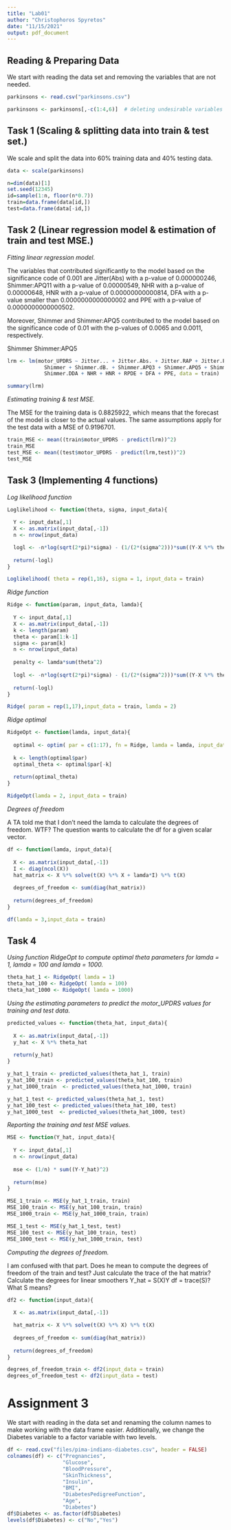 ```yaml
---
title: "Lab01"
author: "Christophoros Spyretos"
date: "11/15/2021"
output: pdf_document
---
```

## Reading & Preparing Data

We start with reading the data set and removing the variables that are not needed. 

```r
parkinsons <- read.csv("parkinsons.csv")

parkinsons <- parkinsons[,-c(1:4,6)]  # deleting undesirable variables
```

## Task 1 (Scaling & splitting data into train & test set.)

We scale and split the data into 60% training data and 40% testing data.

```r
data <- scale(parkinsons)

n=dim(data)[1]
set.seed(12345) 
id=sample(1:n, floor(n*0.7)) 
train=data.frame(data[id,])
test=data.frame(data[-id,])
```

## Task 2 (Linear regression model & estimation of train and test MSE.)

*Fitting linear regression model.*

The variables that contributed significantly to the model based on the significance code of 0.001 are Jitter(Abs) with a p-value of 0.000000246, Shimmer:APQ11 with a p-value of 0.00000549, NHR with a p-value of 0.00000648, HNR with a p-value of 0.00000000000814, DFA with a p-value smaller than 0.0000000000000002 and PPE with a p-value of 0.0000000000000502.

Moreover, Shimmer and Shimmer:APQ5 contributed to the model based on the significance code of 0.01 with the p-values of 0.0065 and 0.0011, respectively.

Shimmer Shimmer:APQ5
```r
lrm <- lm(motor_UPDRS ~ Jitter... + Jitter.Abs. + Jitter.RAP + Jitter.PPQ5 + Jitter.DDP +
            Shimmer + Shimmer.dB. + Shimmer.APQ3 + Shimmer.APQ5 + Shimmer.APQ11 + 
            Shimmer.DDA + NHR + HNR + RPDE + DFA + PPE, data = train)

summary(lrm)
```

*Estimating training & test MSE.*

The MSE for the training data is 0.8825922, which means that the forecast of the model is closer to the actual values. The same assumptions apply for the test data with a MSE of 0.9196701.

```r
train_MSE <- mean((train$motor_UPDRS - predict(lrm))^2)
train_MSE
test_MSE <- mean((test$motor_UPDRS - predict(lrm,test))^2)
test_MSE
```

## Task 3 (Implementing 4 functions)

*Log likelihood function*

```r
Loglikelihood <- function(theta, sigma, input_data){
  
  Υ <- input_data[,1]
  X <- as.matrix(input_data[,-1])
  n <- nrow(input_data)

  logl <- -n*log(sqrt(2*pi)*sigma) - (1/(2*(sigma^2)))*sum((Υ-X %*% theta)^2) 
  
  return(-logl)
}

Loglikelihood( theta = rep(1,16), sigma = 1, input_data = train)
```

*Ridge function*

```r
Ridge <- function(param, input_data, lamda){
  
  Υ <- input_data[,1]
  X <- as.matrix(input_data[,-1])
  k <- length(param)
  theta <- param[1:k-1]
  sigma <- param[k]
  n <- nrow(input_data)
  
  penalty <- lamda*sum(theta^2)
  
  logl <- -n*log(sqrt(2*pi)*sigma) - (1/(2*(sigma^2)))*sum((Υ-X %*% theta)^2) + penalty
  
  return(-logl)
}

Ridge( param = rep(1,17),input_data = train, lamda = 2)
```

*Ridge optimal*

```r
RidgeOpt <- function(lamda, input_data){
  
  optimal <- optim( par = c(1:17), fn = Ridge, lamda = lamda, input_data = input_data ,method = "BFGS")
  
  k <- length(optimal$par)
  optimal_theta <- optimal$par[-k]
  
  return(optimal_theta)
}

RidgeOpt(lamda = 2, input_data = train)
```

*Degrees of freedom*

A TA told me that I don't need the lamda to calculate the degrees of freedom. WTF? The question wants to calculate the df for a given scalar vector. 

```r
df <- function(lamda, input_data){
  
  X <- as.matrix(input_data[,-1])
  I <- diag(ncol(X))
  hat_matrix <- X %*% solve(t(X) %*% X + lamda*I) %*% t(X)
  
  degrees_of_freedom <- sum(diag(hat_matrix))
  
  return(degrees_of_freedom)
}

df(lamda = 3,input_data = train)
```

## Task 4

*Using function RidgeOpt to compute optimal theta parameters for lamda = 1, lamda = 100 and lamda = 1000.*

```r
theta_hat_1 <- RidgeOpt( lamda = 1)
theta_hat_100 <- RidgeOpt( lamda = 100)
theta_hat_1000 <- RidgeOpt( lamda = 1000)
```

*Using the estimating parameters to predict the motor_UPDRS values for training and test data.*

```r
predicted_values <- function(theta_hat, input_data){
  
  X <- as.matrix(input_data[,-1])
  y_hat <- X %*% theta_hat 
  
  return(y_hat)
}

y_hat_1_train <- predicted_values(theta_hat_1, train)
y_hat_100_train <- predicted_values(theta_hat_100, train)
y_hat_1000_train  <- predicted_values(theta_hat_1000, train)

y_hat_1_test <- predicted_values(theta_hat_1, test)
y_hat_100_test <- predicted_values(theta_hat_100, test)
y_hat_1000_test  <- predicted_values(theta_hat_1000, test)
```

*Reporting the training and test MSE values.*

```r
MSE <- function(Y_hat, input_data){
  
  Y <- input_data[,1]
  n <- nrow(input_data)
  
  mse <- (1/n) * sum((Y-Y_hat)^2)
  
  return(mse)
}

MSE_1_train <- MSE(y_hat_1_train, train)
MSE_100_train <- MSE(y_hat_100_train, train)
MSE_1000_train <- MSE(y_hat_1000_train, train)

MSE_1_test <- MSE(y_hat_1_test, test)
MSE_100_test <- MSE(y_hat_100_train, test)
MSE_1000_test <- MSE(y_hat_1000_train, test)
```

*Computing the degrees of freedom.*

I am confused with that part. Does he mean to compute the degrees of freedom of the train and test? Just calculate the trace of the hat matrix? Calculate the degrees for linear smoothers Y_hat = S(X)Y df = trace(S)? What S means?

```r
df2 <- function(input_data){
  
  X <- as.matrix(input_data[,-1])

  hat_matrix <- X %*% solve(t(X) %*% X) %*% t(X)
  
  degrees_of_freedom <- sum(diag(hat_matrix))
  
  return(degrees_of_freedom)
}

degrees_of_freedom_train <- df2(input_data = train)
degrees_of_freedom_test <- df2(input_data = test)
```

# Assignment 3

We start with reading in the data set and renaming the column names to make working with the data frame easier. Additionally, we change the Diabetes variable to a factor variable with two levels.

```r
df <- read.csv("files/pima-indians-diabetes.csv", header = FALSE)
colnames(df) <- c("Pregnancies",
                  "Glucose",
                  "BloodPressure",
                  "SkinThickness",
                  "Insulin",
                  "BMI",
                  "DiabetesPedigreeFunction",
                  "Age",
                  "Diabetes")
df$Diabetes <- as.factor(df$Diabetes)
levels(df$Diabetes) <- c("No","Yes")
```

